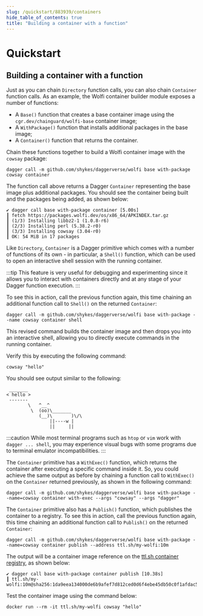 ```yaml
---
slug: /quickstart/883939/containers
hide_table_of_contents: true
title: "Building a container with a function"
---
```


# Quickstart

<PartialExperimentalDocs />

## Building a container with a function

Just as you can chain `Directory` function calls, you can also chain `Container` function calls. As an example, the Wolfi container builder module exposes a number of functions:
- A `Base()` function that creates a base container image using the `cgr.dev/chainguard/wolfi-base` container image;
- A `WithPackage()` function that installs additional packages in the base image;
- A `Container()` function that returns the container.

Chain these functions together to build a Wolfi container image with the `cowsay` package:

```shell
dagger call -m github.com/shykes/daggerverse/wolfi base with-package cowsay container
```

The function call above returns a Dagger `Container` representing the base image plus additional packages. You should see the container being built and the packages being added, as shown below:

```shell
✔ dagger call base with-package container [5.00s]
┃ fetch https://packages.wolfi.dev/os/x86_64/APKINDEX.tar.gz
┃ (1/3) Installing libbz2-1 (1.0.8-r6)
┃ (2/3) Installing perl (5.38.2-r0)
┃ (3/3) Installing cowsay (3.04-r0)
┃ OK: 54 MiB in 17 packages
```

Like `Directory`, `Container` is a Dagger primitive which comes with a number of functions of its own - in particular, a `Shell()` function, which can be used to open an interactive shell session with the running container.

:::tip
This feature is very useful for debugging and experimenting since it allows you to interact with containers directly and at any stage of your Dagger function execution.
:::

To see this in action, call the previous function again, this time chaining an additional function call to `Shell()` on the returned `Container`:

```shell
dagger call -m github.com/shykes/daggerverse/wolfi base with-package --name cowsay container shell
```

This revised command builds the container image and then drops you into an interactive shell, allowing you to directly execute commands in the running container.

Verify this by executing the following command:

```shell
cowsay "hello"
```

You should see output similar to the following:

```shell
 _______
< hello >
 -------
        \   ^__^
         \  (oo)\_______
            (__)\       )\/\
                ||----w |
                ||     ||
```

:::caution
While most terminal programs such as `htop` or `vim` work with `dagger ... shell`, you may experience visual bugs with some programs due to terminal emulator incompatibilities.
:::

The `Container` primitive has a `WithExec()` function, which returns the container after executing a specific command inside it. So, you could achieve the same output as before by chaining a function call to `WithExec()` on the `Container` returned previously, as shown in the following command:

```shell
dagger call -m github.com/shykes/daggerverse/wolfi base with-package --name=cowsay container with-exec --args "cowsay" --args "dagger"
```

The `Container` primitive also has a `Publish()` function, which publishes the container to a registry. To see this in action, call the previous function again, this time chaining an additional function call to `Publish()` on the returned `Container`:

```shell
dagger call -m github.com/shykes/daggerverse/wolfi base with-package --name=cowsay container publish --address ttl.sh/my-wolfi:10m
```

The output will be a container image reference on the [ttl.sh container registry](https://ttl.sh), as shown below:

```shell
✔ dagger call base with-package container publish [10.38s]
┃ ttl.sh/my-wolfi:10m@sha256:1da9eea134000de6b9afef7d812ced0d6f4ebe45db50c0f1afdac5864862ae56
```

Test the container image using the command below:

```shell
docker run --rm -it ttl.sh/my-wolfi cowsay "hello"
```
